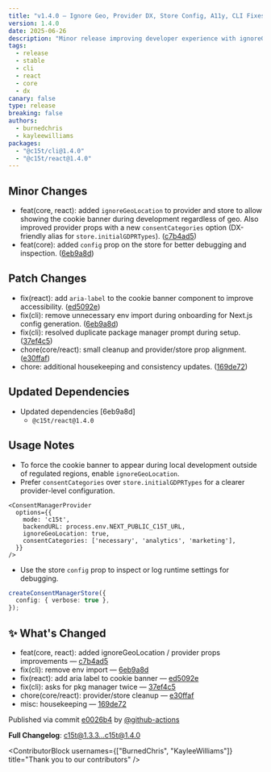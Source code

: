 ```yaml
---
title: "v1.4.0 — Ignore Geo, Provider DX, Store Config, A11y, CLI Fixes"
version: 1.4.0
date: 2025-06-26
description: "Minor release improving developer experience with ignoreGeoLocation and consentCategories, adding a debug-friendly store config prop, enhancing accessibility, and fixing CLI onboarding issues."
tags:
  - release
  - stable
  - cli
  - react
  - core
  - dx
canary: false
type: release
breaking: false
authors:
  - burnedchris
  - kayleewilliams
packages:
  - "@c15t/cli@1.4.0"
  - "@c15t/react@1.4.0"
---
```


## Minor Changes

- feat(core, react): added `ignoreGeoLocation` to provider and store to allow showing the cookie banner during development regardless of geo. Also improved provider props with a new `consentCategories` option (DX-friendly alias for `store.initialGDPRTypes`). ([c7b4ad5](https://github.com/c15t/c15t/commit/c7b4ad5be23baba27c8f97af8c5aec85527986a3))
- feat(core): added `config` prop on the store for better debugging and inspection. ([6eb9a8d](https://github.com/c15t/c15t/commit/6eb9a8d044ecb3cc74fa8e70f60bb9dfac6318bb))

## Patch Changes

- fix(react): add `aria-label` to the cookie banner component to improve accessibility. ([ed5092e](https://github.com/c15t/c15t/commit/ed5092edbc65d1762a1ada37bf50ab61dc8d6046))
- fix(cli): remove unnecessary env import during onboarding for Next.js config generation. ([6eb9a8d](https://github.com/c15t/c15t/commit/6eb9a8d044ecb3cc74fa8e70f60bb9dfac6318bb))
- fix(cli): resolved duplicate package manager prompt during setup. ([37ef4c5](https://github.com/c15t/c15t/commit/37ef4c53c511eb74e3faa4de68ad7876158fa807))
- chore(core/react): small cleanup and provider/store prop alignment. ([e30ffaf](https://github.com/c15t/c15t/commit/e30ffafe872eefe883384d07e1da07ae81660e23))
- chore: additional housekeeping and consistency updates. ([169de72](https://github.com/c15t/c15t/commit/169de720fcd745e5759685f694dbb9a373dbcc96))

## Updated Dependencies

- Updated dependencies [6eb9a8d]
  - `@c15t/react@1.4.0`

## Usage Notes

- To force the cookie banner to appear during local development outside of regulated regions, enable `ignoreGeoLocation`.
- Prefer `consentCategories` over `store.initialGDPRTypes` for a clearer provider-level configuration.

```tsx
<ConsentManagerProvider
  options={{
    mode: 'c15t',
    backendURL: process.env.NEXT_PUBLIC_C15T_URL,
    ignoreGeoLocation: true,
    consentCategories: ['necessary', 'analytics', 'marketing'],
  }}
/>
```

- Use the store `config` prop to inspect or log runtime settings for debugging.

```ts
createConsentManagerStore({
  config: { verbose: true },
});
```

## ✨ What's Changed

- feat(core, react): added ignoreGeoLocation / provider props improvements — [c7b4ad5](https://github.com/c15t/c15t/commit/c7b4ad5be23baba27c8f97af8c5aec85527986a3)
- fix(cli): remove env import — [6eb9a8d](https://github.com/c15t/c15t/commit/6eb9a8d044ecb3cc74fa8e70f60bb9dfac6318bb)
- fix(react): add aria label to cookie banner — [ed5092e](https://github.com/c15t/c15t/commit/ed5092edbc65d1762a1ada37bf50ab61dc8d6046)
- fix(cli): asks for pkg manager twice — [37ef4c5](https://github.com/c15t/c15t/commit/37ef4c53c511eb74e3faa4de68ad7876158fa807)
- chore(core/react): provider/store cleanup — [e30ffaf](https://github.com/c15t/c15t/commit/e30ffafe872eefe883384d07e1da07ae81660e23)
- misc: housekeeping — [169de72](https://github.com/c15t/c15t/commit/169de720fcd745e5759685f694dbb9a373dbcc96)

Published via commit [e0026b4](https://github.com/c15t/c15t/commit/e0026b4) by [@github-actions](https://github.com/github-actions)

**Full Changelog**: [c15t@1.3.3...c15t@1.4.0](https://github.com/c15t/c15t/compare/c15t@1.3.3...c15t@1.4.0)

<ContributorBlock usernames={["BurnedChris", "KayleeWilliams"]} title="Thank you to our contributors" />


